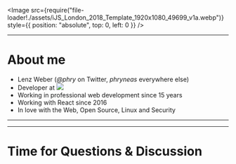 


<Image
  src={require("file-loader!./assets/iJS_London_2018_Template_1920x1080_49699_v1a.webp")}
  style={{ position: "absolute", top: 0, left: 0 }}
/>

---

# About me

<ul>
  <li>
    Lenz Weber (<em>@phry</em> on Twitter, <em>phryneas</em> everywhere else)
  </li>
  <li>
    Developer at
    <img
      src="./assets/mayflower_logo_transparent.png"
      lang="typescript"
      style={{
        height: "1.3em",
        verticalAlign: "bottom",
        position: "relative",
        top: "5px",
        left: "-5px"
      }}
    />
  </li>
  <li>Working in professional web development since 15 years</li>
  <li>Working with React since 2016</li>
  <li>In love with the Web, Open Source, Linux and Security</li>
</ul>

---

---

# Time for Questions & Discussion
